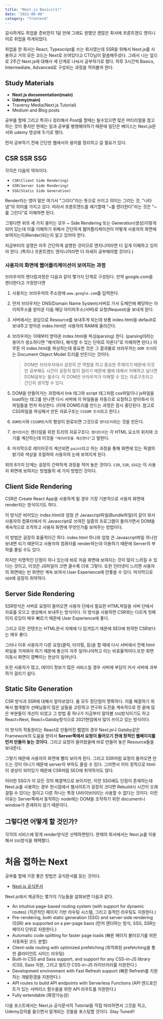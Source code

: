 ```yaml
---
title: "Next.js Basics(1)"
date: "2021-06-06"
category: "frontend"
---
```


감사하게도 취업을 준비한지 1달 만에 그래도 원했던 괜찮은 회사에 프론트엔드 엔지니어로 취업을 하게되었다.

취업을 한 회사는 React, Typescript를 쓰는 회사였는데 SSR을 위해서 Next.js를 사용하고 거의 모든 코드는 Next로 쓰여있다고 CTO님이 말씀해주셨다. 그래서 나는 앞으로 2주간 Next.js에 대해서 세 단계로 나눠서 공부하기로 했다. 하루 3시간씩 Basics, Intermediate, Advanced로 구성되는 과정을 적어볼까 한다.

## Study Materials

- **Next.js documentation(main)**
- **Udemy(main)**
- Traversy Media(Next.js Tutorial)
- Medium and Blog posts

공부를 할때 그리고 특히나 정리해서 Post를 할때는 될수있으면 많은 머티리얼을 참고하는 것이 좋지만 현재는 일과 공부를 병행해야하기 때문에 일단은 베이스는 Next.js문서와 udemy 영상에 두기로 했다.

먼저 공부하기 전에 간단한 웹에서의 용어를 정리하고 갈 필요가 있다.

## CSR SSR SSG

각각은 다음의 약자이다.

- `CSR(Client Side Rendering)`
- `SSR(Server Side Rendering)`
- `SSG(Static Side Generation)`

Render라는 영어 말은 여기서 "그리다"라는 뜻으로 쓰이고 의미는 그리는 것, "나타냄"의 의미를 가지고 있다. 따라서 프론트엔드를 얘기할때 "~를 렌더한다"라는 것은 "~를 그린다"로 이해하면 된다.

그렇다면 위의 세 가지 용어는 모두 ~ Side Rendering 또는 Generation(생성)이렇게 되어 있는데 이를 이해하기 위해서 간단하게 웹어플리케이션이 어떻게 사용자의 화면에 보여지는지(Render)되는지 알고 있어야 한다.

지금부터의 설명은 아주 간단하게 설명한 것이므로 엔지니어라면 더 깊게 이해하고 있어야 한다. (특히나 프론트엔드 엔지니어라면 더 자세히 공부해야할 것이다.)

### 사용자의 화면에 웹어플리케이션이 보여지는 과정

브라우저의 렌더링과정은 다음과 같이 몇가지 단계로 구성된다. 만약 google.com을 렌더한다고 가정한다면

1. 사용자는 브라우저의 주소창에 `www.google.com`를 입력한다.
2. 먼저 브라우저는 DNS(Domain Name System)서버로 가서 도메인에 해당하는 아이피주소를 받아온 다음 해당 아이피주소(서버)로 요청(Request)을 보내게 된다.
3. 서버에서는 응답으로 Resource를 보내주게 되는데 보통 index.html을 default로 보내주고 받아온 index.html은 사용자의 RAM에 올라간다.
4. 브라우저는 이때부터 받아온 index.html을 파싱(parsing) 한다. (parsing이라는 용어가 생소하다면 "해석하다, 해석할 수 있는 단위로 자른다"로 이해하면 된다.) 아무튼 이 index.html을 파싱하는데 중요한 것은 그 결과물로 브라우저는 `DOM 트리`라는 Document Object Model 트리를 만든다는 것이다.

   > DOM은 브라우저에서 굉장히 큰 역할을 하고 중요한 주제이기 때문에 이것만 공부해도 시간이 굉장히 많이 걸리기 때문에 웹에 대해서 이해하고 싶다면 DOM공부는 필수다. 이 DOM은 브라우저가 이해할 수 있는 자료구조라고 간단히 생각할 수 있다.

5. DOM을 만들어가는 과정에서 link 태그와 script 태그처럼 css파일이나 js파일을 load하는 태그를 만나면 다시 서버에 이 파일들을 자동으로 요청하고 받아와서 이 파일들을 먼저 파싱한다. (이때 DOM트리를 만드는 과정은 잠시 중단된다. 참고로 CSS파일을 파싱해서 만든 자료구조는 `CSSOM 트리`라고 한다.)
6. `DOM트리`와 `CSSOM트리`의 형성이 완료되면 그것으로 `렌더트리`라는 것을 만든다.
7. `렌더트리`는 렌더링을 위한 트리의 자료구조다. `렌더트리`는 각 HTML 요소의 위치와 크기를 계산하는데 이것을 `"레이아웃을 계산한다"`고 말한다.
8. 마지막으로 레이아웃이 계산되면 `paint`라고 하는 과정을 통해 화면에 있는 픽셀의 밝기와 색상을 조절하여 사용자의 눈에 보여지게 된다.

위의 8가지 단계는 굉장히 간략하게 과정을 적어 놓은 것이다. `CSR`, `SSR`, `SSG`는 이 사용자 화면에 보여지는 방법들의 세 가지 방법인 것이다.

## Client Side Rendering

CSR은 Create React App을 사용하게 될 경우 가장 기본적으로 사용자 화면에 render되는 방식이기도 하다.

이 방식은 비어있는 index.html과 엄청 큰 Javascript파일(Bundle파일)이 같이 와서 사용자의 컴퓨터에서 이 Javascript로 쓰여진 일종의 프로그램이 돌아가면서 DOM을 계속적으로 조작하고 사용자 화면에 무엇인가를 보여주는 방법이다.

이 방법은 굉장히 효율적이긴 하다. index.html 하나와 엄청 큰 Javascript파일 하나만 보내면 되기 때문이고 사용자의 컴퓨터를 render하는데 이용하기 때문에 Server의 부하를 줄일 수도 있다.

하지만 치명적인 단점이 하나 있는데 바로 처음 화면에 보여지는 것이 많이 느려질 수 있다는 것이고, 이것은 JS파일이 크면 클수록 더욱 그렇다. 또한 인터넷이 느리면 사용자의 화면에는 빈 화면만 계속 보여서 User Experience에 안좋을 수 있다. 마지막으로 `SEO`에 굉장히 취약하다.

## Server Side Rendering

SSR방식은 서버로 요청이 들어오면 사용자 단에서 필요한 HTML파일을 서버 단에서 자료를 모으고 생성해서 보내주는 방식이다. 이 방식을 사용하면 CSR와는 다르게 첫페이지 로딩이 매우 빠르기 때문에 User Experience에 좋다.

그리고 모든 컨텐츠는 HTML문서 자체에 다 담겨있기 때문에 SEO에 취약한 CSR보다는 매우 좋다.

그러나 이후 사용자가 다른 요청(클릭, 타이핑, 등)을 할 때에 다시 서버에서 전체 html 파일을 가져와야 하기 때문에 통신이 자주 일어나야하고 이는 비효율적이다.또한 화면 이동시 화면이 깜빡이는 현상이 일어난다.

또한 사용자가 많고, 데이터 정보가 많은 서비스일 경우 서버에 부담이 커서 서버에 과부하가 걸리기 쉽다.

## Static Site Generation

CSR 방식과 SSR에 대해서 알아보았다. 둘 모두 장단점이 명확하다. 이를 해결하기 위해서 웹개발자 선배님들이 많은 날들을 고민하고 연구와 도전을 계속적으로 한 끝에 많은 부분들이 개선이 되었고 그 방법 중 하나가 지금부터 알아볼 `SSG`방식이기도 하고 React+Next, React+Gatsby방식으로 2021현업에서 많이 쓰이고 있는 방식이다.

이 방식의 작동원리는 React로 만들어진 웹앱의 경우 Next.js나 Gatsby같은 Framework의 도움을 받아서 **Server쪽에서 요청이 들어오기 전에 정적인 웹페이지를 먼저 만들어 놓는 것이다.** 그리고 요청이 들어왔을때 바로 만들어 놓은 Resource들을 보내준다.

그렇기 때문에 사용자의 화면에 빨리 보이게 된다. 그리고 SSR처럼 요청이 들어오면 만드는 것이 아니기 때문에 server의 부하도 줄일 수 있다. 그러면서 이미 정적으로 html이 생성이 되어있기 때문에 CSR처럼 SEO에 취약하지도 않다.

이러한 SSG가 이 모든 것의 해결책으로 보이지만, 이런 SSG에도 단점이 존재하는데 Next.js를 사용하는 경우 현시점에서 웹사이트가 굉장히 크다면 Rebuild시 시간이 오래걸릴 수 있다는 점이고 다른 하나는 특정 UI라이브러리는 사용할 수 없다는 것이다. 이런 이유는 Server쪽에서 동작하는 node에는 DOM을 조작하기 위한 document나 window가 존재하지 않기 때문이다.

## 그렇다면 어떻게 할 것인가?

각각의 서비스에 맞게 render방식은 선택하면된다. 현재의 회사에서는 Next.js를 이용해서 `SSG`방식을 채택했다.

# 처음 접하는 Next

공부를 할때 가장 좋은 방법은 공식문서를 읽는 것이다.

- [Next.js 공식문서](https://nextjs.org/learn/basics/create-nextjs-app?utm_source=next-site&utm_medium=homepage-cta&utm_campaign=next-website)

Next.js에서 제공하는 몇가지 기능들을 살펴보면 다음과 같다.

- An intuitive page-based routing system (with support for dynamic routes)
  (직관적인 페이지 기반 라우팅 시스템, 그리고 동적인 라우팅도 지원한다.)
- Pre-rendering, both static generation (SSG) and server-side rendering (SSR) are supported on a per-page basis
  (먼저 렌더하는 방식, SSG, SSR는 페이지 단위로 지원한다.)
- Automatic code splitting for faster page loads
  (빠른 페이지 불러오기를 위한 자동화된 코드 분할)
- Client-side routing with optimized prefetching
  (최적화된 prefetching을 통한 클라이언트 사이드 라우팅)
- Built-in CSS and Sass support, and support for any CSS-in-JS library
  (CSS, Sass 지원, 그리고 빌트인 CSS-in-JS 라이브러리를 지원한다.)
- Development environment with Fast Refresh support
  (빠른 Refresh를 지원하는 개발환경을 지원한다.)
- API routes to build API endpoints with Serverless Functions
  (API 엔드포인트가 있는 서버리스 함수들을 위한 API 라우트를 지원한다.)
- Fully extendable
  (확장가능성)

다음 포스트에서는 Next.js 공식문서의 Tutorial을 직접 따라하면서 그것을 적고, Udemy강의를 들으면서 알게되는 것들을 포스팅할 것이다. Stay Tuned!!
